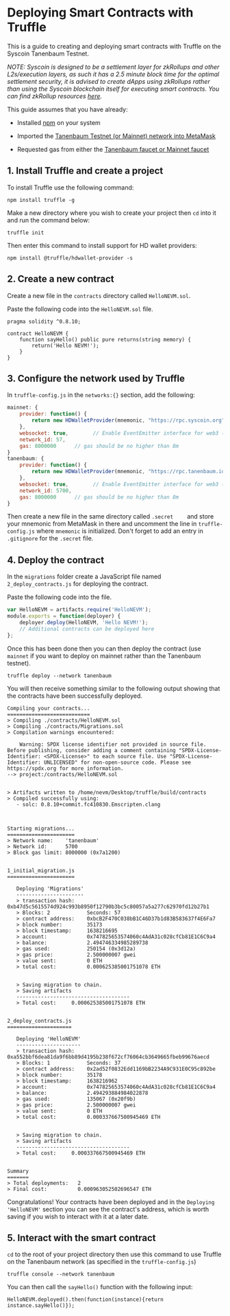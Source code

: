 # Deploying Smart Contracts with Truffle



This is a guide to creating and deploying smart contracts with Truffle on the Syscoin Tanenbaum Testnet.

*NOTE: Syscoin is designed to be a settlement layer for zkRollups and other L2s/execution layers, as such it has a 2.5 minute block time for the optimal settlement security, it is advised to create dApps using zkRollups rather than using the Syscoin blockchain itself for executing smart contracts. You can find zkRollup resources [here](zk-rollups).*

This guide assumes that you have already:

- Installed [npm](https://docs.npmjs.com/downloading-and-installing-node-js-and-npm) on your system 

- Imported the [Tanenbaum Testnet (or Mainnet) network into MetaMask](../../guides/nevm/metamask)

- Requested gas from either the [Tanenbaum faucet or Mainnet faucet](../tsys)

  

## 1. Install Truffle and create a project

To install Truffle use the following command:

```
npm install truffle -g
```

Make a new directory where you wish to create your project then `cd` into it and run the command below:

```
truffle init
```

Then enter this command to install support for HD wallet providers:

```
npm install @truffle/hdwallet-provider -s
```

## 2. Create a new contract

Create a new file in the `contracts` directory called `HelloNEVM.sol`.

Paste the following code into the `HelloNEVM.sol` file.

```
pragma solidity ^0.8.10;

contract HelloNEVM {
    function sayHello() public pure returns(string memory) {
        return('Hello NEVM!');
    }
}
```



## 3. Configure the network used by Truffle

In `truffle-config.js` in the `networks:{}` section, add the following:

```js
mainnet: {
    provider: function() {
        return new HDWalletProvider(mnemonic, "https://rpc.syscoin.org")
    },
    websocket: true,        // Enable EventEmitter interface for web3 (default: false)
    network_id: 57,
    gas: 8000000      // gas should be no higher than 8m   
}
tanenbaum: {
    provider: function() {
        return new HDWalletProvider(mnemonic, "https://rpc.tanenbaum.io/")
    },
    websocket: true,        // Enable EventEmitter interface for web3 (default: false)
    network_id: 5700,
    gas: 8000000      // gas should be no higher than 8m
}
```

Then create a new file in the same directory called `.secret	` and store your mnemonic from MetaMask in there and uncomment the line in `truffle-config.js` where `mnemonic` is initialized. Don't forget to add an entry in `.gitignore` for the `.secret` file.

## 4. Deploy the contract

In the `migrations` folder create a JavaScript file named `2_deploy_contracts.js` for deploying the contract.

Paste the following code into the file.

```js
var HelloNEVM = artifacts.require('HelloNEVM');
module.exports = function(deployer) {
    deployer.deploy(HelloNEVM, 'Hello NEVM!');
    // Additional contracts can be deployed here
};
```

Once this has been done then you can then deploy the contract (use `mainnet` if you want to deploy on mainnet rather than the Tanenbaum testnet).

```
truffle deploy --network tanenbaum
```

You will then receive something similar to the following output showing that the contracts have been successfully deployed.

```
Compiling your contracts...
===========================
> Compiling ./contracts/HelloNEVM.sol
> Compiling ./contracts/Migrations.sol
> Compilation warnings encountered:

    Warning: SPDX license identifier not provided in source file. Before publishing, consider adding a comment containing "SPDX-License-Identifier: <SPDX-License>" to each source file. Use "SPDX-License-Identifier: UNLICENSED" for non-open-source code. Please see https://spdx.org for more information.
--> project:/contracts/HelloNEVM.sol


> Artifacts written to /home/nevm/Desktop/truffle/build/contracts
> Compiled successfully using:
   - solc: 0.8.10+commit.fc410830.Emscripten.clang



Starting migrations...
======================
> Network name:    'tanenbaum'
> Network id:      5700
> Block gas limit: 8000000 (0x7a1200)


1_initial_migration.js
======================

   Deploying 'Migrations'
   ----------------------
   > transaction hash:    0xb47d5c5615574d924c993b8950f12790b3bc5c80057a5a277c62970fd12b27b1
   > Blocks: 2            Seconds: 57
   > contract address:    0xbcB2F470C038bB1C46D37b1d83B583637f4E6Fa7
   > block number:        35173
   > block timestamp:     1638216695
   > account:             0x747825653574060c4AdA31c028cfCb81E1C6C9a4
   > balance:             2.494746334985289738
   > gas used:            250154 (0x3d12a)
   > gas price:           2.500000007 gwei
   > value sent:          0 ETH
   > total cost:          0.000625385001751078 ETH


   > Saving migration to chain.
   > Saving artifacts
   -------------------------------------
   > Total cost:     0.000625385001751078 ETH


2_deploy_contracts.js
=====================

   Deploying 'HelloNEVM'
   ---------------------
   > transaction hash:    0xa552bbf6dea81da9f6bb89d4195b238f672cf76064cb3649665fbeb99676aecd
   > Blocks: 1            Seconds: 37
   > contract address:    0x2ad52f0832Edd1169bB2234A9C931E0C95c892be
   > block number:        35178
   > block timestamp:     1638216962
   > account:             0x747825653574060c4AdA31c028cfCb81E1C6C9a4
   > balance:             2.494293884984022878
   > gas used:            135067 (0x20f9b)
   > gas price:           2.500000007 gwei
   > value sent:          0 ETH
   > total cost:          0.000337667500945469 ETH


   > Saving migration to chain.
   > Saving artifacts
   -------------------------------------
   > Total cost:     0.000337667500945469 ETH


Summary
=======
> Total deployments:   2
> Final cost:          0.000963052502696547 ETH

```

Congratulations! Your contracts have been deployed and in the `Deploying 'HelloNEVM'` section you can see the contract's address, which is worth saving if you wish to interact with it at a later date.

## 5. Interact with the smart contract

`cd` to the root of your project directory then use this command to use Truffle on the Tanenbaum network (as specified in the `truffle-config.js`)

```
truffle console --network tanenbaum
```

You can then call the `sayHello()` function with the following input:

```
HelloNEVM.deployed().then(function(instance){return instance.sayHello()});
```

